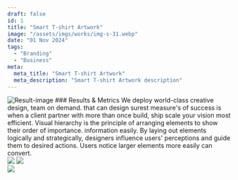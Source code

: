 ```yaml
---
draft: false
id: 1
title: "Smart T-shirt Artwork"
image: "/assets/imgs/works/img-s-31.webp"
date: "01 Nov 2024"
tags:
  - "Branding"
  - "Business"
meta:
  meta_title: "Smart T-shirt Artwork"
  meta_description: "Smart T-shirt Artwork description"
---
```


<Statement title="Problem Statement" description="We drive into your business dream in order bring to the surface underlying value that your brand create for its customers."/>
<img className="w-full" alt="Result-image" src="/assets/imgs/gallery/img-s-100.webp" /> 
### Results & Metrics
We deploy world-class creative design, team on demand. that can design surest measure's of success is when a client partner with more than once 
build, ship scale your vision most efficient. Visual hierarchy is the principle of arranging
elements to show their order of importance. information easily. By laying out elements logically
and strategically, designers influence users' perceptions and guide them to desired actions. Users
notice larger elements more easily can convert.

<div className="font-primary mt-[33px]  grid grid-cols-1 sm:grid-cols-4">
<ResultBox value="$25-$30" title="Cost per lead each month on non-branded keywords."/>
<ResultBox value="$120-$160" title="Total leads generated each month"/>
<ResultBox value="66%" title="CPercentage of leads from mobile devices."/>
<ResultBox value="143%" title="Increase in overall revenue since switching to Coozmoo"/>
</div>

<div className="pt-[60px] lg:pt-[100px] xl:pt-[130px] grid grid-cols-2 gap-[10px] md:gap-[30px]">
  <img src="/assets/imgs/gallery/img-s-101.webp" className="object-cover w-full h-full"/>
  <img src="/assets/imgs/gallery/img-s-102.webp" className="object-cover w-full h-full"/>
</div>
<img src="/assets/imgs/gallery/img-s-103.webp" className="object-cover w-full h-full mt-[30px]"/>



